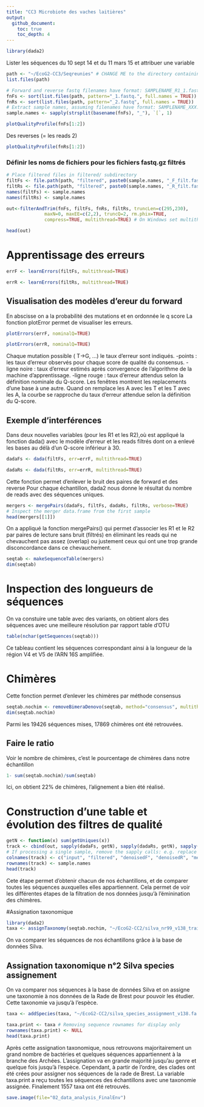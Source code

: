 ```yaml
---
title: "CC3 Microbiote des vaches laitières"
output: 
  github_document:
    toc: true
    toc_depth: 4
---
```


```r
library(dada2)
```
Lister les séquences du 10 sept 14 et du 11 mars 15 et attribuer une variable
```r
path <- "~/EcoG2-CC3/Seqreunies" # CHANGE ME to the directory containing the fastq files after unzipping.
list.files(path)
```

```r
# Forward and reverse fastq filenames have format: SAMPLENAME_R1_1.fastq and SAMPLENAME_R2_1.fastq
fnFs <- sort(list.files(path, pattern="_1.fastq.", full.names = TRUE))
fnRs <- sort(list.files(path, pattern="_2.fastq", full.names = TRUE))
# Extract sample names, assuming filenames have format: SAMPLENAME_XXX.fastq
sample.names <- sapply(strsplit(basename(fnFs), "_"), `[`, 1)
```

```r
plotQualityProfile(fnFs[1:2])
```

Des reverses (= les reads 2)
```r
plotQualityProfile(fnRs[1:2])
```

### Définir les noms de fichiers pour les fichiers fastq.gz filtrés
```r
# Place filtered files in filtered/ subdirectory
filtFs <- file.path(path, "filtered", paste0(sample.names, "_F_filt.fastq.gz"))
filtRs <- file.path(path, "filtered", paste0(sample.names, "_R_filt.fastq.gz"))
names(filtFs) <- sample.names
names(filtRs) <- sample.names
```

```r
out<-filterAndTrim(fnFs, filtFs, fnRs, filtRs, truncLen=c(295,230),
              maxN=0, maxEE=c(2,2), truncQ=2, rm.phix=TRUE,
              compress=TRUE, multithread=TRUE) # On Windows set multithread=FALSE
```

```r
head(out)
```


# Apprentissage des erreurs 

```r
errF <- learnErrors(filtFs, multithread=TRUE)
```

```r
errR <- learnErrors(filtRs, multithread=TRUE)
```

## Visualisation des modèles d'ereur du forward

En abscisse on a la probabilité des mutations et en ordonnée le q score
La fonction plotError permet de visualiser les erreurs. 

```r
plotErrors(errF, nominalQ=TRUE)
```

```r
plotErrors(errR, nominalQ=TRUE)
```
Chaque mutation possible ( T→G, ...) le taux d'erreur sont indiqués. 
-points : les taux d'erreur observés pour chaque score de qualité du consensus. 
-ligne noire : taux d'erreur estimés après convergence de l'algorithme de la machine d'apprentissage. 
-ligne rouge : taux d'erreur attendus selon la définition nominale du Q-score.
Les fenêtres montrent les replacements d'une base à une autre.
Quand on remplace les A avec les T et les T avec les A, la courbe se rapproche du taux d'erreur attendue selon la définition du Q-score.


## Exemple d'interférences

Dans deux nouvelles variables (pour les R1 et les R2),où est appliqué la fonction dada() avec le modèle d'erreur et les reads filtrés dont on a enlevé les bases au délà d'un Q-score inférieur à 30. 
```r
dadaFs <- dada(filtFs, err=errF, multithread=TRUE)
```

```r
dadaRs <- dada(filtRs, err=errR, multithread=TRUE)
```

Cette fonction permet d'enlever le bruit des paires de forward et des reverse 
Pour chaque échantillon, dada2 nous donne le résultat du nombre de reads avec des séquences uniques. 
```r
mergers <- mergePairs(dadaFs, filtFs, dadaRs, filtRs, verbose=TRUE)
# Inspect the merger data.frame from the first sample
head(mergers[[1]])
```
On a appliqué la fonction mergePairs() qui permet d'associer les R1 et le R2 par paires de lecture sans bruit (filtrés) en éliminant les reads qui ne chevauchent pas assez (overlap) ou justement ceux qui ont une trop grande disconcordance dans ce chevauchement.
```r
seqtab <- makeSequenceTable(mergers)
dim(seqtab)
```

# Inspection des longueurs de séquences


On va constuire une table avec des variants, on obtient alors des séquences avec une meilleure résolution par rapport table d'OTU
```r
table(nchar(getSequences(seqtab)))
```

Ce tableau contient les séquences correspondant ainsi à la longueur de la région V4 et V5 de l'ARN 16S amplifiée.


# Chimères

Cette fonction permet d'enlever les chimères par méthode consensus 

```r
seqtab.nochim <- removeBimeraDenovo(seqtab, method="consensus", multithread=TRUE, verbose=TRUE)
dim(seqtab.nochim)
```

Parmi les 19426 séquences mises, 17869 chimères ont été retrouvées. 

## Faire le ratio

Voir le nombre de chimères, c'est le pourcentage de chimères dans notre échantillon
```r
1- sum(seqtab.nochim)/sum(seqtab)
```
Ici, on obtient 22% de chimères, l'alignement a bien été réalisé.

# Construction d'une table et évolution des filtres de qualité

```r
getN <- function(x) sum(getUniques(x))
track <- cbind(out, sapply(dadaFs, getN), sapply(dadaRs, getN), sapply(mergers, getN), rowSums(seqtab.nochim))
# If processing a single sample, remove the sapply calls: e.g. replace sapply(dadaFs, getN) with getN(dadaFs)
colnames(track) <- c("input", "filtered", "denoisedF", "denoisedR", "merged", "nonchim")
rownames(track) <- sample.names
head(track)
```
Cete étape permet d'obtenir chacun de nos échantillons, et de comparer toutes les séquences auxquelles elles appartiennent. Cela permet de voir les différentes étapes de la filtration de nos données jusqu'à l'éminination des chimères. 


#Assignation taxonomique

```r
library(dada2)
taxa <- assignTaxonomy(seqtab.nochim, "~/EcoG2-CC2/silva_nr99_v138_train_set.fa.gz", multithread=TRUE)
```
On va comparer les séquences de nos échantillons grâce à la base de données Silva.

## Assignation taxonomique n°2 Silva species assignement

On va comparer nos séquences à la base de données Silva et on assigne une taxonomie à nos données de la Rade de Brest pour pouvoir les étudier. Cette taxonomie va jusqu'à l'espèce. 
```r
taxa <- addSpecies(taxa, "~/EcoG2-CC2/silva_species_assignment_v138.fa.gz")
```
```r
taxa.print <- taxa # Removing sequence rownames for display only
rownames(taxa.print) <- NULL
head(taxa.print)
```
Après cette assignation taxonomique, nous retrouvons majoritairement un grand nombre de bactéries et quelques séquences appartiennent à la branche des Archées. L'assignation va en grande majorité jusqu'au genre et quelque fois jusqu'à l'espèce. Cependant, à partir de l'ordre, des clades ont été crées pour assigner nos séquences de la rade de Brest. 
La variable taxa.print a reçu toutes les séquences des échantillons avec une taxonomie assignée. Finalement 1557 taxa ont été retrouvés.

```r
save.image(file="02_data_analysis_FinalEnv")
```


